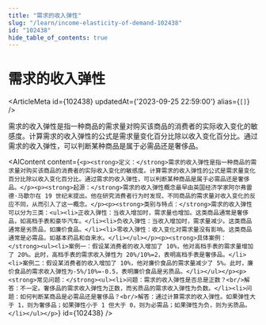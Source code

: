 ```yaml
---
title: "需求的收入弹性"
slug: "/learn/income-elasticity-of-demand-102438"
id: "102438"
hide_table_of_contents: true
---
```



# 需求的收入弹性

<ArticleMeta id={102438} updatedAt={'2023-09-25 22:59:00'} alias={`[]`} />
<div className='border-solid border-b border-t-0 my-4 border-[var(--ifm-color-gray-300)]' />

需求的收入弹性是指一种商品的需求量对购买该商品的消费者的实际收入变化的敏感度。计算需求的收入弹性的公式是需求量变化百分比除以收入变化百分比。通过需求的收入弹性，可以判断某种商品是属于必需品还是奢侈品。

<AIContent content={`<p><strong>定义：</strong>需求的收入弹性是指一种商品的需求量对购买该商品的消费者的实际收入变化的敏感度。计算需求的收入弹性的公式是需求量变化百分比除以收入变化百分比。通过需求的收入弹性，可以判断某种商品是属于必需品还是奢侈品。</p><p><strong>起源：</strong>需求的收入弹性概念最早由英国经济学家阿尔弗雷德·马歇尔在 19 世纪末提出。他在研究消费者行为时发现，不同商品的需求量对收入变化的反应不同，从而引入了这一概念。</p><p><strong>类别与特点：</strong>需求的收入弹性可以分为三类：<ul><li>正收入弹性：当收入增加时，需求量也增加。这类商品通常是奢侈品，如高档手表和豪华汽车。</li><li>负收入弹性：当收入增加时，需求量减少。这类商品通常是劣质品，如廉价食品。</li><li>零收入弹性：收入变化对需求量没有影响。这类商品通常是必需品，如基本药品和自来水。</li></ul></p><p><strong>具体案例：</strong><ul><li>案例一：假设某消费者的收入增加了 10%，他对高档手表的需求量增加了 20%。此时，高档手表的需求收入弹性为 20%/10%=2，表明高档手表是奢侈品。</li><li>案例二：假设某消费者的收入增加了 10%，他对廉价食品的需求量减少了 5%。此时，廉价食品的需求收入弹性为-5%/10%=-0.5，表明廉价食品是劣质品。</li></ul></p><p><strong>常见问题：</strong><ul><li>问题：需求的收入弹性是否总是正数？<br/>解答：不一定。奢侈品的需求收入弹性为正数，而劣质品的需求收入弹性为负数。</li><li>问题：如何判断某商品是必需品还是奢侈品？<br/>解答：通过计算需求的收入弹性。如果弹性大于 1，则为奢侈品；如果弹性小于 1 但大于 0，则为必需品；如果弹性为负，则为劣质品。</li></ul></p>`} id={102438} />

